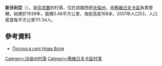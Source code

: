 {{coord|51|27|0|N|24|38|57|E|scale:30000|display=title}}

'''新沃利亞'''（{{lang-uk|Нова Воля}}），是[[烏克蘭|烏克蘭]]的村落，位於該國西部[[沃倫州|沃倫州]]，由[[舊維日夫卡區|舊維日夫卡區]]負責管轄，始建於1939年，面積0.48平方公里，海拔高度168米，2001年人口53，人口密度每平方公里111.34人。

==參考資料==
* [http://weather.in.ua/ua/volynskaja/17026 Погода в селі Нова Воля] {{Wayback|url=http://weather.in.ua/ua/volynskaja/17026 |date=20111219115147 }}

[[Category:沃倫州村落|Category:沃倫州村落]]
[[Category:舊維日夫卡區村落|Category:舊維日夫卡區村落]]


{{Volyn-geo-stub}}